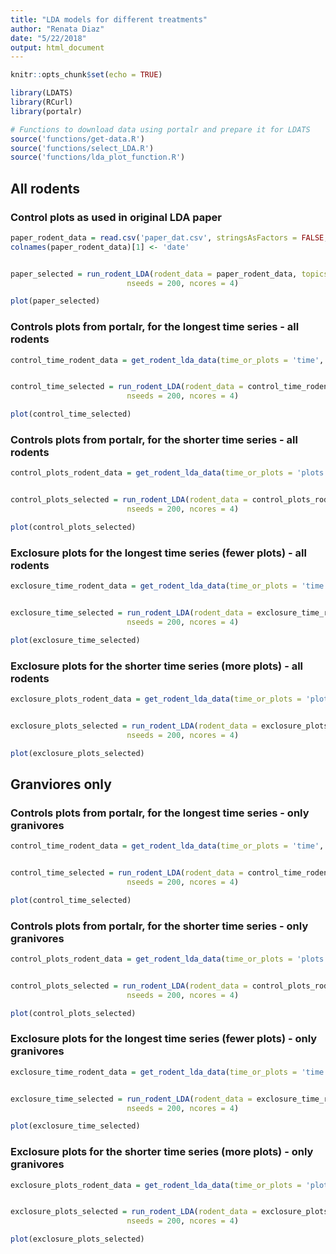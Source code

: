```yaml
---
title: "LDA models for different treatments"
author: "Renata Diaz"
date: "5/22/2018"
output: html_document
---
```


```r
knitr::opts_chunk$set(echo = TRUE)
```

```r
library(LDATS)
library(RCurl)
library(portalr)

# Functions to download data using portalr and prepare it for LDATS
source('functions/get-data.R')
source('functions/select_LDA.R')
source('functions/lda_plot_function.R')
```

## All rodents
### Control plots as used in original LDA paper

```r
paper_rodent_data = read.csv('paper_dat.csv', stringsAsFactors = FALSE, colClasses = c('Date', rep('integer', 21)))
colnames(paper_rodent_data)[1] <- 'date'


paper_selected = run_rodent_LDA(rodent_data = paper_rodent_data, topics_vector = c(2, 3, 4, 5, 6),
                          nseeds = 200, ncores = 4)

plot(paper_selected)
```

### Controls plots from portalr, for the longest time series - all rodents

```r
control_time_rodent_data = get_rodent_lda_data(time_or_plots = 'time', treatment = 'control', type = 'rodents')


control_time_selected = run_rodent_LDA(rodent_data = control_time_rodent_data, topics_vector = c(2, 3, 4, 5, 6),
                          nseeds = 200, ncores = 4)

plot(control_time_selected)
```


### Controls plots from portalr, for the shorter time series - all rodents
```r
control_plots_rodent_data = get_rodent_lda_data(time_or_plots = 'plots', treatment = 'control', type = 'rodents')


control_plots_selected = run_rodent_LDA(rodent_data = control_plots_rodent_data, topics_vector = c(2, 3, 4, 5, 6),
                          nseeds = 200, ncores = 4)

plot(control_plots_selected)
```


### Exclosure plots for the longest time series (fewer plots) - all rodents
```r
exclosure_time_rodent_data = get_rodent_lda_data(time_or_plots = 'time', treatment = 'exclosure', type = 'rodents')


exclosure_time_selected = run_rodent_LDA(rodent_data = exclosure_time_rodent_data, topics_vector = c(2, 3, 4, 5, 6),
                          nseeds = 200, ncores = 4)

plot(exclosure_time_selected)
```

### Exclosure plots for the shorter time series (more plots) - all rodents
```r
exclosure_plots_rodent_data = get_rodent_lda_data(time_or_plots = 'plots', treatment = 'exclosure', type = 'rodents')


exclosure_plots_selected = run_rodent_LDA(rodent_data = exclosure_plots_rodent_data, topics_vector = c(2, 3, 4, 5, 6),
                          nseeds = 200, ncores = 4)

plot(exclosure_plots_selected)
```



## Granviores only

### Controls plots from portalr, for the longest time series - only granivores

```r
control_time_rodent_data = get_rodent_lda_data(time_or_plots = 'time', treatment = 'control', type = 'granivores')


control_time_selected = run_rodent_LDA(rodent_data = control_time_rodent_data, topics_vector = c(2, 3, 4, 5, 6),
                          nseeds = 200, ncores = 4)

plot(control_time_selected)
```


### Controls plots from portalr, for the shorter time series - only granivores
```r
control_plots_rodent_data = get_rodent_lda_data(time_or_plots = 'plots', treatment = 'control', type = 'granivores')


control_plots_selected = run_rodent_LDA(rodent_data = control_plots_rodent_data, topics_vector = c(2, 3, 4, 5, 6),
                          nseeds = 200, ncores = 4)

plot(control_plots_selected)
```


### Exclosure plots for the longest time series (fewer plots) - only granivores
```r
exclosure_time_rodent_data = get_rodent_lda_data(time_or_plots = 'time', treatment = 'exclosure', type = 'granivores')


exclosure_time_selected = run_rodent_LDA(rodent_data = exclosure_time_rodent_data, topics_vector = c(2, 3, 4, 5, 6),
                          nseeds = 200, ncores = 4)

plot(exclosure_time_selected)
```

### Exclosure plots for the shorter time series (more plots) - only granivores
```r
exclosure_plots_rodent_data = get_rodent_lda_data(time_or_plots = 'plots', treatment = 'exclosure', type = 'granivores')


exclosure_plots_selected = run_rodent_LDA(rodent_data = exclosure_plots_rodent_data, topics_vector = c(2, 3, 4, 5, 6),
                          nseeds = 200, ncores = 4)

plot(exclosure_plots_selected)
```
